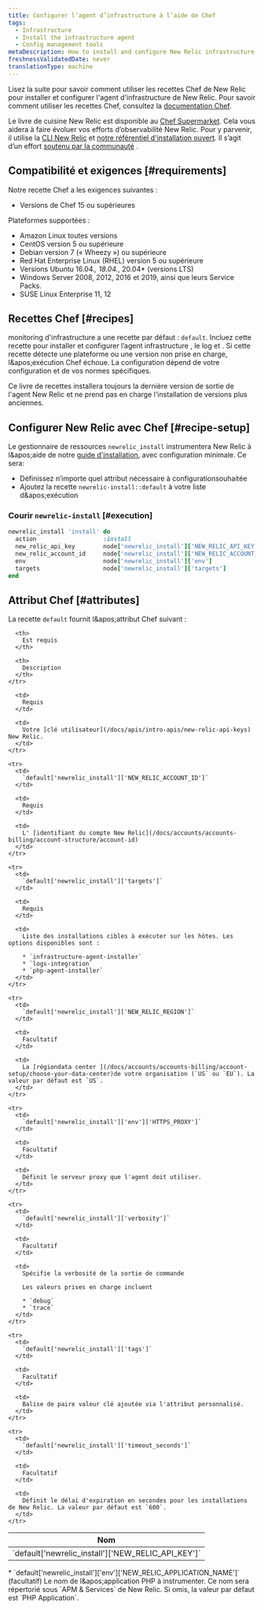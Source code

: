 ```yaml
---
title: Configurer l’agent d’infrastructure à l’aide de Chef
tags:
  - Infrastructure
  - Install the infrastructure agent
  - Config management tools
metaDescription: How to install and configure New Relic infrastructure monitoring using Chef.
freshnessValidatedDate: never
translationType: machine
---
```


Lisez la suite pour savoir comment utiliser les recettes Chef de New Relic pour installer et configurer l'agent d'infrastructure de New Relic. Pour savoir comment utiliser les recettes Chef, consultez la [documentation Chef](https://www.chef.io/solutions/infrastructure-automation/).

Le livre de cuisine New Relic est disponible au [Chef Supermarket](https://supermarket.chef.io/cookbooks/newrelic-install). Cela vous aidera à faire évoluer vos efforts d’observabilité New Relic. Pour y parvenir, il utilise la [CLI New Relic](https://github.com/newrelic/newrelic-cli) et [notre référentiel d'installation ouvert](https://github.com/newrelic/open-install-library). Il s’agit d’un effort [soutenu par la communauté](https://github.com/newrelic/chef-install) .

## Compatibilité et exigences [#requirements]

Notre recette Chef a les exigences suivantes :

* Versions de Chef 15 ou supérieures

Plateformes supportées :

* Amazon Linux toutes versions
* CentOS version 5 ou supérieure
* Debian version 7 (« Wheezy ») ou supérieure
* Red Hat Enterprise Linux (RHEL) version 5 ou supérieure
* Versions Ubuntu 16.04.*, 18.04.*, 20.04\* (versions LTS)
* Windows Server 2008, 2012, 2016 et 2019, ainsi que leurs Service Packs.
* SUSE Linux Enterprise 11, 12

## Recettes Chef [#recipes]

monitoring d'infrastructure a une recette par défaut : `default`. Incluez cette recette pour installer et configurer l’agent infrastructure , le log et <InlinePopover type="apm" />. Si cette recette détecte une plateforme ou une version non prise en charge, l&amp;apos;exécution Chef échoue. La configuration dépend de votre configuration et de vos normes spécifiques.

<Callout variant="important">
  Ce livre de recettes installera toujours la dernière version de sortie de l'agent New Relic et ne prend pas en charge l'installation de versions plus anciennes.
</Callout>

## Configurer New Relic avec Chef [#recipe-setup]

Le gestionnaire de ressources `newrelic_install` instrumentera New Relic à l&amp;apos;aide de notre [guide d'installation](https://one.newrelic.com/marketplace/install-data-source?state=54fb0241-f38f-ac22-f941-6566d771b6f4), avec configuration minimale. Ce sera:

* Définissez n’importe quel attribut nécessaire à configurationsouhaitée
* Ajoutez la recette `newrelic-install::default` à votre liste d&amp;apos;exécution

### Courir `newrelic-install` [#execution]

```ruby
newrelic_install 'install' do
  action                   :install
  new_relic_api_key        node['newrelic_install']['NEW_RELIC_API_KEY']
  new_relic_account_id     node['newrelic_install']['NEW_RELIC_ACCOUNT_ID']
  env                      node['newrelic_install']['env']
  targets                  node['newrelic_install']['targets']
end
```

## Attribut Chef [#attributes]

La recette `default` fournit l&amp;apos;attribut Chef suivant :

<table>
  <thead>
    <tr>
      <th style={{ width: "300px" }}>
        Nom
      </th>

      <th>
        Est requis
      </th>

      <th>
        Description
      </th>
    </tr>
  </thead>

  <tbody>
    <tr>
      <td>
        `default['newrelic_install']['NEW_RELIC_API_KEY']`
      </td>

      <td>
        Requis
      </td>

      <td>
        Votre [clé utilisateur](/docs/apis/intro-apis/new-relic-api-keys) New Relic.
      </td>
    </tr>

    <tr>
      <td>
        `default['newrelic_install']['NEW_RELIC_ACCOUNT_ID']`
      </td>

      <td>
        Requis
      </td>

      <td>
        L' [identifiant du compte New Relic](/docs/accounts/accounts-billing/account-structure/account-id)
      </td>
    </tr>

    <tr>
      <td>
        `default['newrelic_install']['targets']`
      </td>

      <td>
        Requis
      </td>

      <td>
        Liste des installations cibles à exécuter sur les hôtes. Les options disponibles sont :

        * `infrastructure-agent-installer`
        * `logs-integration`
        * `php-agent-installer`
      </td>
    </tr>

    <tr>
      <td>
        `default['newrelic_install']['NEW_RELIC_REGION']`
      </td>

      <td>
        Facultatif
      </td>

      <td>
        La [régiondata center ](/docs/accounts/accounts-billing/account-setup/choose-your-data-center)de votre organisation (`US` ou `EU`). La valeur par défaut est `US`.
      </td>
    </tr>

    <tr>
      <td>
        `default['newrelic_install']['env']['HTTPS_PROXY']`
      </td>

      <td>
        Facultatif
      </td>

      <td>
        Définit le serveur proxy que l'agent doit utiliser.
      </td>
    </tr>

    <tr>
      <td>
        `default['newrelic_install']['verbosity']`
      </td>

      <td>
        Facultatif
      </td>

      <td>
        Spécifie la verbosité de la sortie de commande

        Les valeurs prises en charge incluent

        * `debug`
        * `trace`
      </td>
    </tr>

    <tr>
      <td>
        `default['newrelic_install']['tags']`
      </td>

      <td>
        Facultatif
      </td>

      <td>
        Balise de paire valeur clé ajoutée via l'attribut personnalisé.
      </td>
    </tr>

    <tr>
      <td>
        `default['newrelic_install']['timeout_seconds']`
      </td>

      <td>
        Facultatif
      </td>

      <td>
        Définit le délai d'expiration en secondes pour les installations de New Relic. La valeur par défaut est `600`.
      </td>
    </tr>
  </tbody>
</table>

<CollapserGroup>
  <Collapser id="environment-vars" title="Agent PHP">
    * `default['newrelic_install']['env']['NEW_RELIC_APPLICATION_NAME']` (facultatif) Le nom de l&amp;apos;application PHP à instrumenter. Ce nom sera répertorié sous `APM & Services` de New Relic. Si omis, la valeur par défaut est `PHP Application`.
  </Collapser>
</CollapserGroup>